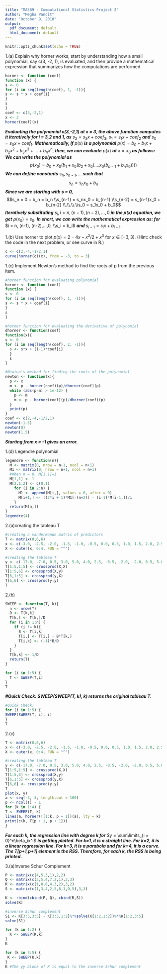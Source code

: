 ```yaml
---
title: "MA589 - Computational Statistics Project 2"
author: "Megha Pandit"
date: "October 9, 2018"
output:
  pdf_document: default
  html_document: default
---
```


```r
knitr::opts_chunk$set(echo = TRUE)
```

1.(a) Explain why horner works; start by understanding how a small polynomial, say c(3, -2, 1), is evaluated, and then provide a mathematical expression that summarizes how the computations are performed.
```r
horner <- function (coef)
function (x) {
s <- 0
for (i in seq(length(coef), 1, -1)){
s <- s * x + coef[i]
}
s
}
coef <- c(3,-2,1)
x <- 3
horner(coef)(x)
```

**_Evaluating the polynomial c(3,-2,1) at x = 3, the above function computes it iteratively for i = 3,2 and 1, as_** $s_2 = s_2x + coef_3$, $s_1 = s_1x + coef_2$ **_and_** $s_0 = s_0x + coef_1$. **_Mathematically, if_** $p(x)$ **_is a polynomial_** $p(x) = b_0 + b_1x + b_2x^2 + b_3x^3 + ... + b_nx^n$, **_then, we can evaluate_** $p(x)$ **_at_** $x = x_0$ **_as follows:_**
**_We can write the polynomial as_** 
$$p(x_0) = b_0 + x_0(b_1 + x_0(b_2 + x_0(....x_0(b_{n-1} + b_nx_0))))$$
**_We can define constants_** $s_n, s_{n-1},...$ **_such that_** 
$$s_n = s_nx_0 + b_n$$
**_Since we are starting with s = 0,_**  
$$s_n = 0 + b_n = b_n \\s_{n-1} = s_nx_0 + b_{n-1} \\s_{n-2} = s_{n-1}x_0 + b_{n-2} \\.\\.\\.\\s_0 = s_1x_0 + b_0$$
**_Iteratively substituting_** $s_i, i = n,(n-1),(n-2),...,0$,**_in the p(x) equation, we get_** $p(x_0) = s_0$.
**_In short, we can write the mathematical expression as: for_** $i = n, (n-1), (n-2),...,0, \\s_i = b_i$ **_and_** $s_{i-1} = s_ix + b_{i-1}$.

1.(b) Use horner to plot $p(x) = 2 - 4x - x^2/2 + x^3$ for $x \in [-3,3]$. (Hint: check the code in the next problem, or see curve in R.)
```r
c <- c(2,-4,-1/2,1)
curve(horner(c)(x), from = -3, to = 3)
```

1.(c) Implement Newton’s method to find the roots of p from the previous item. 
```r
#horner function for evaluating polynomial
horner <- function (coef)
function (x) {
s <- 0
for (i in seq(length(coef), 1, -1)){
s <- s * x + coef[i]
}
s
}

#horner function for evaluating the derivative of polynomial
dhorner <- function(coef)
function(x){
s <- 0
for (i in seq(length(coef), 2, -1)){
  s <- s*x + (i-1)*coef[i]
  }
  s
}

#Newton's method for finding the roots of the polynomial
newton <- function(x){
  p <- x
  m <- p - horner(coef)(p)/dhorner(coef)(p)
  while (abs(p-m) > 1e-12) {
    p <- m
    m <- p - horner(coef)(p)/dhorner(coef)(p)
  }
  print(p)
}
coef <- c(2,-4,-1/2,1)
newton(-1.5)
newton(0)
newton(1.5)
```
**_Starting from x = -1 gives an error._**


1.(d) Legendre polynomial
```r
legendre <- function(n){
  M <- matrix(0, nrow = n+1, ncol = n+1)
  M1 <- matrix(0, nrow = n+1, ncol = n+1)
  #When n = 0, M[1,1]=1
  M[1,1] <- 1
  M[2,1:2] <- c(0,1)
    for (i in 2:n) {
      M1 <- append(M[i,], values = 0, after = 0)
      M[i+1,] <- ((2*i + 1)*M1[-(n+2)] - (i-1)*M[i-1,])/i
    }
  return(M[n,])
}
legendre(4)
```

2.(a)creating the tableau T
```r
#creating a vandermonde matrix of predictors
T <- matrix(0,6,6)
x <- c(-3.0, -2.5, -2.0, -1.5, -1.0, -0.5, 0.0, 0.5, 1.0, 1.5, 2.0, 2.5, 3.0)
X <- outer(x, 0:4, FUN = "^")

#creating the tableau T
y <- c(-17.0, -7.0, 0.5, 3.0, 5.0, 4.0, 2.5, -0.5, -2.0, -2.0, 0.5, 5.0, 12.0)
T[1:5,1:5] <- crossprod(X,X)
T[1:5,6] <- crossprod(X,y)
T[6,1:5] <- crossprod(y,X)
T[6,6] <- crossprod(y,y)
T

```

2.(b)
```r
SWEEP <- function(T, k){
  n <- nrow(T)
  D <- T[k,k]
  T[k,] <- T[k,]/D
  for (i in 1:n) {
    if (i != k){
      B <- T[i,k]
      T[i,] <- T[i,] - B*T[k,]
      T[i,k] <- (-1)*B/D
    }
  }
  T[k,k] <- 1/D
  return(T)
}

for (i in 1:5) {
  T <- SWEEP(T,i)
}
T
```

**_#Quick Check: SWEEP(SWEEP(T, k), k) returns the original tableau T._**
```r
#Quick Check:
for (i in 1:5) {
SWEEP(SWEEP(T, i), i)
}
T
```

2.(c)
```r
T <- matrix(0,6,6)
x <- c(-3.0, -2.5, -2.0, -1.5, -1.0, -0.5, 0.0, 0.5, 1.0, 1.5, 2.0, 2.5, 3.0)
X <- outer(x, 0:4, FUN = "^")

#creating the tableau T
y <- c(-17.0, -7.0, 0.5, 3.0, 5.0, 4.0, 2.5, -0.5, -2.0, -2.0, 0.5, 5.0, 12.0)
T[1:5,1:5] <- crossprod(X,X)
T[1:5,6] <- crossprod(X,y)
T[6,1:5] <- crossprod(y,X)
T[6,6] <- crossprod(y,y)
T
plot(x, y)
a <- seq(-3, 3, length.out = 100)
p <- ncol(T) - 1
for (k in 1:4) {
T <- SWEEP(T, k)
lines(a, horner(T[1:k, p + 1])(a), lty = k)
print(c(k, T[p + 1, p + 1]))
}
```
**_For each k, the regression line with degree k for_** $y = \sum\limits_{i = 0}^n\beta_ix^i$ **_is getting plotted. For k=1, it is a straight line. For k=2, it is a linear regression line. For k=3, it is a parabola and for k=4, it is a curve._**
**_The T[p+1,p+1] element is the RSS. Therefore, for each k, the RSS is being printed._**

3.(a)Inverse Schur Complement
```r
P <- matrix(c(4,5,3,1),2,2) 
Q <- matrix(c(3,5,4,7,2,1),2,3)
R <- matrix(c(1,8,6,4,3,2),3,2)
S <- matrix(c(1,3,4,2,5,6,1,9,5),3,3)

K <- rbind(cbind(P, Q), cbind(R,S))
solve(K)

#inverse Schur complement
S1 <- K[3:5,3:5] - K[3:5,1:2]%*%solve(K[1:2,1:2])%*%K[1:2,3:5]
solve(S1)

for (k in 1:2) {
  K <- SWEEP(K,k)
}
K

for (k in 3:5) {
 K <- SWEEP(K,k) 
}
K #The yy block of K is equal to the inverse Schur complement
```
